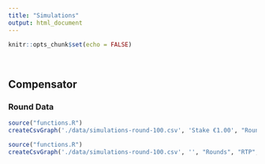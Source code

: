 ---
title: "Simulations"
output: html_document
---
```{r setup, include=FALSE}
knitr::opts_chunk$set(echo = FALSE)
```
</br>

## Compensator

### Round Data
```{r, results='asis'}
source("functions.R")
createCsvGraph('./data/simulations-round-100.csv', 'Stake €1.00', "Rounds", "Compensator Value", "compensator_value", "#158CBA")
```

```{r, results='asis'}
source("functions.R")
createCsvGraph('./data/simulations-round-100.csv', '', "Rounds", "RTP", "running_rtp", "#158CBA")
```